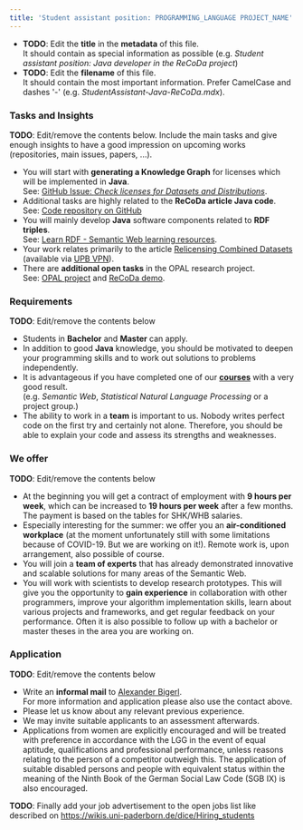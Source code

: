 ```yaml
---
title: 'Student assistant position: PROGRAMMING_LANGUAGE PROJECT_NAME'
---
```


- **TODO**: Edit the **title** in the **metadata** of this file.  
  It should contain as special information as possible (e.g. *Student assistant position: Java developer in the ReCoDa project*)
- **TODO**: Edit the **filename** of this file.  
  It should contain the most important information. Prefer CamelCase and dashes '-' (e.g. *StudentAssistant-Java-ReCoDa.mdx*).


### Tasks and Insights

**TODO**: Edit/remove the contents below. Include the main tasks and give enough insights to have a good impression on upcoming works (repositories, main issues, papers, ...).

- You will start with **generating a Knowledge Graph** for licenses which will be implemented in **Java**.  
  See: [GitHub Issue: *Check licenses for Datasets and Distributions*](https://github.com/projekt-opal/licenses/issues/1).
- Additional tasks are highly related to the **ReCoDa article Java code**.  
  See: [Code repository on GitHub](https://github.com/dice-group/ReCoDa)
- You will mainly develop **Java** software components related to **RDF triples**.  
  See: [Learn RDF - Semantic Web learning resources](https://dice-research.org/news/2022-07-26_Learn-RDF/).
- Your work relates primarily to the article [Relicensing Combined Datasets](https://doi.org/10.1109/ICSC50631.2021.00050) (available via [UPB VPN](https://imt.uni-paderborn.de/en/vpn-access)).
- There are **additional open tasks** in the OPAL research project.  
  See: [OPAL project](https://dice-research.org/OPAL) and [ReCoDa demo](https://dice-research.org/ReCoDa).


### Requirements

**TODO**: Edit/remove the contents below

- Students in **Bachelor** and **Master** can apply.
- In addition to good **Java** knowledge, you should be motivated to deepen your programming skills and to work out solutions to problems independently.
- It is advantageous if you have completed one of our **[courses](https://dice-research.org/students/teaching/)** with a very good result.  
  (e.g. *Semantic Web*, *Statistical Natural Language Processing* or a project group.)
- The ability to work in a **team** is important to us. Nobody writes perfect code on the first try and certainly not alone. Therefore, you should be able to explain your code and assess its strengths and weaknesses.


### We offer

**TODO**: Edit/remove the contents below

* At the beginning you will get a contract of employment with **9 hours per week**, which can be increased to **19 hours per week** after a few months. The payment is based on the tables for SHK/WHB salaries.  
* Especially interesting for the summer: we offer you an **air-conditioned workplace** (at the moment unfortunately still with some limitations because of COVID-19. But we are working on it!). Remote work is, upon arrangement, also possible of course. 
* You will join a **team of experts** that has already demonstrated innovative and scalable solutions for many areas of the Semantic Web.
* You will work with scientists to develop research prototypes. This will give you the opportunity to **gain experience** in collaboration with other programmers, improve your algorithm implementation skills, learn about various projects and frameworks, and get regular feedback on your performance. Often it is also possible to follow up with a bachelor or master theses in the area you are working on.


### Application

**TODO**: Edit/remove the contents below

* Write an **informal mail** to [Alexander Bigerl](/AlexanderBigerl).  
  For more information and application please also use the contact above.
* Please let us know about any relevant previous experience.
* We may invite suitable applicants to an assessment afterwards.
* Applications from women are explicitly encouraged and will be treated with preference in accordance with the LGG in the event of equal aptitude, qualifications and professional performance, unless reasons relating to the person of a competitor outweigh this. The application of suitable disabled persons and people with equivalent status within the meaning of the Ninth Book of the German Social Law Code (SGB IX) is also encouraged.


**TODO**: Finally add your job advertisement to the open jobs list like described on https://wikis.uni-paderborn.de/dice/Hiring_students